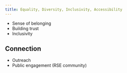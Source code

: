 ```yaml
---
title: Equality, Diversity, Inclusivity, Accessibility
---
```


- Sense of belonging   
- Building trust  
- Inclusivity

## Connection

- Outreach  
- Public engagement (RSE community)
